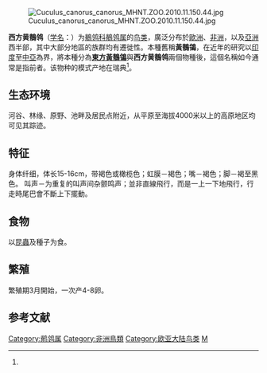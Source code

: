 {{Otheruses|subject=由原本的「黃鶺鴒」分出，廣布於歐洲、非洲與亞洲西半部的物種|other=主要分布於亞洲東半部的「黃鶺鴒」|東方黃鶺鴒}}
{{Speciesbox
| name = 西方黄鹡鸰
| status = LC
| status_system = IUCN3.1
| status_ref = <ref name = iucn>{{IUCN|id=103822349|title=''Motacilla flava'' |assessors=[[BirdLife_International|BirdLife International]] |version=2021.1|year=2019|accessdate=9 August 2018}} 数据库資料包含說明此物種被編入無危級別的原因</ref>
| image = [[File:Wiesenschafstelze.JPG|260px]]
| image_caption = 指名亞種雄鳥，攝於德國
| genus = Motacilla
| species = flava
| authority = [[卡尔·林奈|Linnaeus]], 1758<ref name='id2630'>{{cite web| url =http://www.bioinfo.cn/db05/BjdwSpecies.php?action=view&id=2630| title =黄鶺鸰| work =《中国动物物种编目数据库》| publisher =中国科学院微生物研究所| author =中国科学院动物研究所| accessdate =2009-04-04| deadurl =yes| archiveurl =https://web.archive.org/web/20160305022027/http://www.bioinfo.cn/db05/BjdwSpecies.php?action=view&id=2630| archivedate =2016-03-05}}</ref>
}}
[[File:Cuculus_canorus_canorus_MHNT.ZOO.2010.11.150.44.jpg|thumb]]

'''西方黄鶺鸰'''（[[学名|学名]]：{{lang|la|''Motacilla flava''}}）为[[鶺鸰科|鶺鸰科]][[鶺鸰属|鶺鸰属]]的[[鸟类|鸟类]]，廣泛分布於[[歐洲|歐洲]]、[[非洲|非洲]]，以及[[亞洲|亞洲]]西半部，其中大部分地區的族群均有遷徙性。本種舊稱'''黃鶺鴒'''，在近年的研究以[[印度|印度]]至[[中亞|中亞]]為界，將本種分為'''[[東方黃鶺鴒|東方黃鶺鴒]]'''與'''西方黄鶺鸰'''兩個物種後，這個名稱如今通常是指前者。该物种的模式产地在瑞典<ref name='id2630'/>。

== 生态环境 ==
河谷、林缘、原野、池畔及居民点附近，从平原至海拔4000米以上的高原地区均可见其踪迹。

== 特征 ==
身体纤细，体长15-16cm，带褐色或橄榄色；虹膜－褐色；嘴－褐色；脚－褐至黑色。 叫声－为重复的叫声间杂颤鸣声；並非直線飛行，而是一上一下地飛行，行走時尾巴會不斷上下擺動。

== 食物 ==
以[[昆蟲|昆蟲]]及種子为食。

== 繁殖 ==
繁殖期3月開始，一次产4-8卵。

== 参考文献 ==
{{reflist}}
{{Taxonbar|from=Q25984}}

[[Category:鹡鸰属|Category:鹡鸰属]]
[[Category:非洲鳥類|Category:非洲鳥類]]
[[Category:欧亚大陆鸟类|Category:欧亚大陆鸟类]]
[[Category:1758年描述的鳥類|M]]